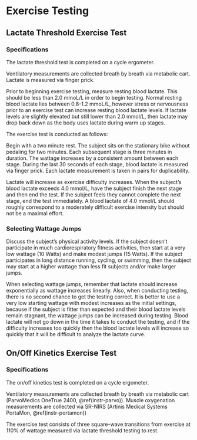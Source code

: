 # Exercise Testing {#test}

## Lactate Threshold Exercise Test {#instr-LT}

### Specifications {#instr-LT-specs}

The lactate threshold test is completed on a cycle ergometer. 

Ventilatory measurements are collected breath by breath via metabolic cart. 
Lactate is measured via finger prick.

Prior to beginning exercise testing, measure resting blood lactate. This should be less than 2.0 mmoL/L in order to begin testing. Normal resting blood lactate lies between 0.8-1.2 mmoL/L, however stress or nervousness prior to an exercise test can increase resting blood lactate levels. If lactate levels are slightly elevated but still lower than 2.0 mmol/L, then lactate may drop back down as the body uses lactate during warm up stages. 

The exercise test is conducted as follows:

Begin with a two minute rest. The subject sits on the stationary bike without pedaling for two minutes. 
Each subsequent stage is three minutes in duration. The wattage increases by a consistent amount between each stage. During the last 30 seconds of each stage, blood lactate is measured via finger prick. Each lactate measurement is taken in pairs for duplicability.

Lactate will increase as exercise difficulty increases. When the subject's blood lactate exceeds 4.0 mmol/L, have the subject finish the next stage and then end the test. If the subject feels they cannot complete the next stage, end the test immediately. A blood lactate of 4.0 mmol/L should roughly correspond to a moderately difficult exercise intensity but should not be a maximal effort. 

### Selecting Wattage Jumps {#instr-LT-watts}

Discuss the subject's physical activity levels. If the subject doesn't participate in much cardiorespiratory fitness activities, then start at a very low wattage (10 Watts) and make modest jumps (15 Watts).  If the subject participates in long distance running, cycling, or swimming, then the subject may start at a higher wattage than less fit subjects and/or make larger jumps. 

When selecting wattage jumps, remember that lactate should increase exponentially as wattage increases linearly. Also, when conducting testing, there is no second chance to get the testing correct. It is better to use a very low starting wattage with modest increases as the initial settings, because if the subject is fitter than expected and their blood lactate levels remain stagnant, the wattage jumps can be increased during testing. Blood lactate will not go down in the time it takes to conduct the testing, and if the difficulty increases too quickly then the blood lactate levels will increase so quickly that it will be difficult to analyze the lactate curve. 

## On/Off Kinetics Exercise Test {#instr-onoff}

### Specifications {#instr-onoff-specs}

The on/off kinetics test is completed on a cycle ergometer. 

Ventilatory measurements are collected breath by breath via metabolic cart (ParvoMedics OneTrue 2400, \@ref(instr-parvo)). Muscle oxygenation measurements are collected via SR-NIRS (Artinis Medical Systems PortaMon, \@ref(instr-portamon))

The exercise test consists of three square-wave transitions from exercise at 110% of wattage measured via lactate threshold testing to rest. 

